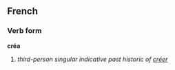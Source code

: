 ==French==
===Verb form===
'''créa'''

# ''third-person singular indicative past historic of [[créer]]''
